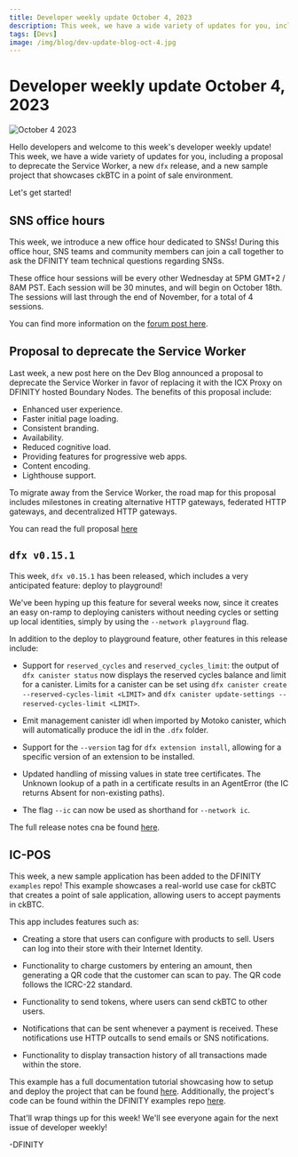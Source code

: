 ```yaml
---
title: Developer weekly update October 4, 2023
description: This week, we have a wide variety of updates for you, including a proposal to deprecate the Service Worker, a new dfx release, and a new sample project that showcases ckBTC in a point of sale environment. 
tags: [Devs]
image: /img/blog/dev-update-blog-oct-4.jpg
---
```


# Developer weekly update October 4, 2023

![October 4 2023](../../static/img/blog/dev-update-blog-sept-20.jpg)

Hello developers and welcome to this week's developer weekly update! This week, we have a wide variety of updates for you, including a proposal to deprecate the Service Worker, a new `dfx` release, and a new sample project that showcases ckBTC in a point of sale environment. 

Let's get started! 

## SNS office hours

This week, we introduce a new office hour dedicated to SNSs! During this office hour, SNS teams and community members can join a call together to ask the DFINITY team technical questions regarding SNSs. 

These office hour sessions will be every other Wednesday at 5PM GMT+2 / 8AM PST. Each session will be 30 minutes, and will begin on October 18th. The sessions will last through the end of November, for a total of 4 sessions. 

You can find more information on the [forum post here](). 

## Proposal to deprecate the Service Worker

Last week, a new post here on the Dev Blog announced a proposal to deprecate the Service Worker in favor of replacing it with the ICX Proxy on DFINITY hosted Boundary Nodes. The benefits of this proposal include:

- Enhanced user experience.
- Faster initial page loading.
- Consistent branding.
- Availability.
- Reduced cognitive load.
- Providing features for progressive web apps.
- Content encoding.
- Lighthouse support.

To migrate away from the Service Worker, the road map for this proposal includes milestones in creating alternative HTTP gateways, federated HTTP gateways, and decentralized HTTP gateways. 

You can read the full proposal [here](../features/deprecating-the-service-worker.md)

## `dfx v0.15.1`

This week, `dfx v0.15.1` has been released, which includes a very anticipated feature: deploy to playground! 

We've been hyping up this feature for several weeks now, since it creates an easy on-ramp to deploying canisters without needing cycles or setting up local identities, simply by using the `--network playground` flag. 

In addition to the deploy to playground feature, other features in this release include:

- Support for `reserved_cycles` and `reserved_cycles_limit`: the output of `dfx canister status` now displays the reserved cycles balance and limit for a canister. Limits for a canister can be set using `dfx canister create --reserved-cycles-limit <LIMIT>` and `dfx canister update-settings --reserved-cycles-limit <LIMIT>`. 

-  Emit management canister idl when imported by Motoko canister, which will automatically produce the idl in the `.dfx` folder.

- Support for the `--version` tag for `dfx extension install`, allowing for a specific version of an extension to be installed.

- Updated handling of missing values in state tree certificates.
The Unknown lookup of a path in a certificate results in an AgentError (the IC returns Absent for non-existing paths).

- The flag `--ic` can now be used as shorthand for `--network ic`. 

The full release notes cna be found [here](https://github.com/dfinity/sdk/blob/50a0e25c58962e0b4a840798c0912c60dc107c57/CHANGELOG.md). 

## IC-POS

This week, a new sample application has been added to the DFINITY `examples` repo! This example showcases a real-world use case for ckBTC that creates a point of sale application, allowing users to accept payments in ckBTC. 

This app includes features such as:

- Creating a store that users can configure with products to sell. Users can log into their store with their Internet Identity.

- Functionality to charge customers by entering an amount, then generating a QR code that the customer can scan to pay. The QR code follows the ICRC-22 standard.

- Functionality to send tokens, where users can send ckBTC to other users.

- Notifications that can be sent whenever a payment is received. These notifications use HTTP outcalls to send emails or SNS notifications.

- Functionality to display transaction history of all transactions made within the store. 

This example has a full documentation tutorial showcasing how to setup and deploy the project that can be found [here](/docs/current/samples/pos). Additionally, the project's code can be found within the DFINITY examples repo [here](https://github.com/dfinity/examples/tree/master/motoko/ic-pos). 

That'll wrap things up for this week! We'll see everyone again for the next issue of developer weekly!

-DFINITY
